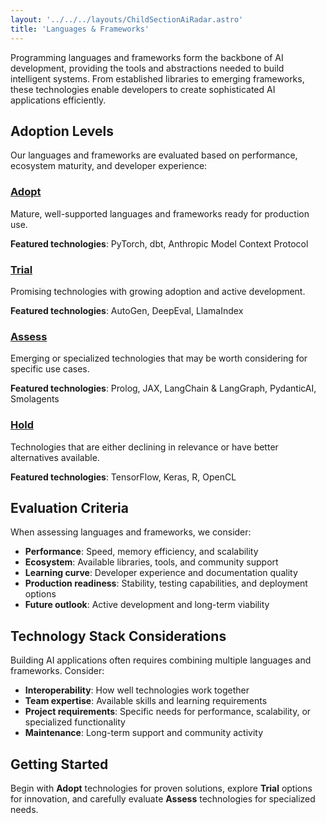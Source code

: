 ```yaml
---
layout: '../../../layouts/ChildSectionAiRadar.astro'
title: 'Languages & Frameworks'
---
```


Programming languages and frameworks form the backbone of AI development, providing the tools and abstractions needed to build intelligent systems. From established libraries to emerging frameworks, these technologies enable developers to create sophisticated AI applications efficiently.

## Adoption Levels

Our languages and frameworks are evaluated based on performance, ecosystem maturity, and developer experience:

### [Adopt](/ai-radar/languages-frameworks/adopt/)

Mature, well-supported languages and frameworks ready for production use.

**Featured technologies**: PyTorch, dbt, Anthropic Model Context Protocol

### [Trial](/ai-radar/languages-frameworks/trial/)

Promising technologies with growing adoption and active development.

**Featured technologies**: AutoGen, DeepEval, LlamaIndex

### [Assess](/ai-radar/languages-frameworks/assess/)

Emerging or specialized technologies that may be worth considering for specific use cases.

**Featured technologies**: Prolog, JAX, LangChain & LangGraph, PydanticAI, Smolagents

### [Hold](/ai-radar/languages-frameworks/hold/)

Technologies that are either declining in relevance or have better alternatives available.

**Featured technologies**: TensorFlow, Keras, R, OpenCL

## Evaluation Criteria

When assessing languages and frameworks, we consider:

- **Performance**: Speed, memory efficiency, and scalability
- **Ecosystem**: Available libraries, tools, and community support
- **Learning curve**: Developer experience and documentation quality
- **Production readiness**: Stability, testing capabilities, and deployment options
- **Future outlook**: Active development and long-term viability

## Technology Stack Considerations

Building AI applications often requires combining multiple languages and frameworks. Consider:

- **Interoperability**: How well technologies work together
- **Team expertise**: Available skills and learning requirements
- **Project requirements**: Specific needs for performance, scalability, or specialized functionality
- **Maintenance**: Long-term support and community activity

## Getting Started

Begin with **Adopt** technologies for proven solutions, explore **Trial** options for innovation, and carefully evaluate **Assess** technologies for specialized needs.
